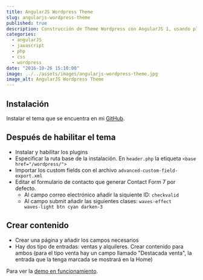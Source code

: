 ---
title: AngularJS Wordpress Theme
slug: angularjs-wordpress-theme
published: true
description: Construcción de Theme Wordpress con AngularJS 1, usando plugins de Wordpress Wp Rest Api para generar JSON de las entradas y Advanced Custom Fields (ACF) para añadir nuevos campos
categories:
  - angularJS
  - javascript
  - php
  - css
  - wordpress
date: "2016-10-26 15:10:00"
image: ../../assets/images/angularjs-wordpress-theme.jpg
image_alt: AngularJS Wordpress Theme
---

## Instalación

Instalar el tema que se encuentra en mi <a href="https://github.com/ivanalbizu/Angular-Wordpress-Theme/" target="_blank">GitHub</a>.

## Después de habilitar el tema

* Instalar y habilitar los plugins
* Especificar la ruta base de la instalación. En <code>header.php</code> la etiqueta <code>&lt;base href="/wordpress/"&gt;</code>
* Importar los custom fields con el archivo <code>advanced-custom-field-export.xml</code>
* Editar el formulario de contacto que generar Contact Form 7 por defecto.
	*	Al campo correo electrónico añadir la siquiente ID: <code>checkvalid</code>
	*	Al campo submit añadir las siguientes clases: <code>waves-effect waves-light btn cyan darken-3</code>

## Crear contenido

* Crear una página y añadir los campos necesarios
* Hay dos tipo de entradas: ventas y alquileres. Crear contenido para ambos (para el tipo venta hay un campo llamado "Destacada venta", la entrada que la tenga marcada se mostrará en la Home)

Para ver la <a href="http://inmo.mentiraspoliticas.es" target="_blank">demo en funcionamiento</a>.